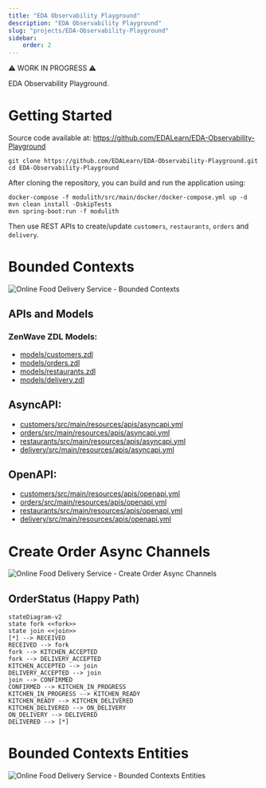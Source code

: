 ```yaml
---
title: "EDA Observability Playground"
description: "EDA Observability Playground"
slug: "projects/EDA-Observability-Playground"
sidebar:
    order: 2
---
```


⚠️ WORK IN PROGRESS ⚠️

EDA Observability Playground.

# Getting Started

Source code available at: https://github.com/EDALearn/EDA-Observability-Playground

```shell
git clone https://github.com/EDALearn/EDA-Observability-Playground.git
cd EDA-Observability-Playground
```

After cloning the repository, you can build and run the application using:

```shell
docker-compose -f modulith/src/main/docker/docker-compose.yml up -d
mvn clean install -DskipTests
mvn spring-boot:run -f modulith
```
Then use REST APIs to create/update `customers`, `restaurants`, `orders` and `delivery`.

# Bounded Contexts
![Online Food Delivery Service - Bounded Contexts](https://raw.githubusercontent.com/EDALearn/EDA-Observability-Playground/main/models/diagrams/BoundedContexts.excalidraw.svg)

## APIs and Models

### ZenWave ZDL Models:

* [models/customers.zdl](https://github.com/EDALearn/EDA-Observability-Playground/blob/main/models/customers.zdl)
* [models/orders.zdl](https://github.com/EDALearn/EDA-Observability-Playground/blob/main/models/orders.zdl)
* [models/restaurants.zdl](https://github.com/EDALearn/EDA-Observability-Playground/blob/main/models/restaurants.zdl)
* [models/delivery.zdl](https://github.com/EDALearn/EDA-Observability-Playground/blob/main/models/delivery.zdl)

## AsyncAPI:

* [customers/src/main/resources/apis/asyncapi.yml](https://github.com/EDALearn/EDA-Observability-Playground/blob/main/modules/customers/src/main/resources/apis/asyncapi.yml)
* [orders/src/main/resources/apis/asyncapi.yml](https://github.com/EDALearn/EDA-Observability-Playground/blob/main/modules/orders/src/main/resources/apis/asyncapi.yml)
* [restaurants/src/main/resources/apis/asyncapi.yml](https://github.com/EDALearn/EDA-Observability-Playground/blob/main/modules/restaurants/src/main/resources/apis/asyncapi.yml)
* [delivery/src/main/resources/apis/asyncapi.yml](https://github.com/EDALearn/EDA-Observability-Playground/blob/main/modules/delivery/src/main/resources/apis/asyncapi.yml)

## OpenAPI:

* [customers/src/main/resources/apis/openapi.yml](https://github.com/EDALearn/EDA-Observability-Playground/blob/main/modules/customers/src/main/resources/apis/openapi.yml)
* [orders/src/main/resources/apis/openapi.yml](https://github.com/EDALearn/EDA-Observability-Playground/blob/main/modules/orders/src/main/resources/apis/openapi.yml)
* [restaurants/src/main/resources/apis/openapi.yml](https://github.com/EDALearn/EDA-Observability-Playground/blob/main/modules/restaurants/src/main/resources/apis/openapi.yml)
* [delivery/src/main/resources/apis/openapi.yml](https://github.com/EDALearn/EDA-Observability-Playground/blob/main/modules/delivery/src/main/resources/apis/openapi.yml)

# Create Order Async Channels

![Online Food Delivery Service - Create Order Async Channels](https://raw.githubusercontent.com/EDALearn/EDA-Observability-Playground/main/models/diagrams/CreateOrderChannels.excalidraw.svg)

## OrderStatus (Happy Path)

```mermaid
stateDiagram-v2
state fork <<fork>>
state join <<join>>
[*] --> RECEIVED
RECEIVED --> fork
fork --> KITCHEN_ACCEPTED
fork --> DELIVERY_ACCEPTED
KITCHEN_ACCEPTED --> join
DELIVERY_ACCEPTED --> join
join --> CONFIRMED
CONFIRMED --> KITCHEN_IN_PROGRESS
KITCHEN_IN_PROGRESS --> KITCHEN_READY
KITCHEN_READY --> KITCHEN_DELIVERED
KITCHEN_DELIVERED --> ON_DELIVERY
ON_DELIVERY --> DELIVERED
DELIVERED --> [*]
```


# Bounded Contexts Entities

![Online Food Delivery Service - Bounded Contexts Entities](https://raw.githubusercontent.com/EDALearn/EDA-Observability-Playground/main/models/diagrams/BoundedContexts-Entities.excalidraw.svg)
